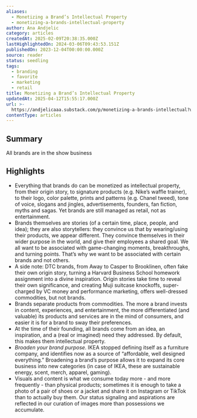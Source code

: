 ```yaml
---
aliases:
  - Monetizing a Brand’s Intellectual Property
  - monetizing-a-brands-intellectual-property
author: Ana Andjelic
category: articles
createdAt: 2025-02-09T20:38:35.000Z
lastHighlightedOn: 2024-03-06T09:43:53.151Z
publishedOn: 2023-12-04T00:00:00.000Z
source: reader
status: seedling
tags:
  - branding
  - favorite
  - marketing
  - retail
title: Monetizing a Brand’s Intellectual Property
updatedAt: 2025-04-12T15:55:17.000Z
url: >-
  https://andjelicaaa.substack.com/p/monetizing-a-brands-intellectual?utm_source=post-email-title&publication_id=18831&post_id=139131181&utm_campaign=email-post-title&isFreemail=false&r=og9hp&utm_medium=email
contentType: articles
---
```

## Summary

All brands are in the show business

## Highlights

- Everything that brands do can be monetized as intellectual property, from their origin story, to signature products (e.g. Nike’s waffle trainer), to their logo, color palette, prints and patterns (e.g. Chanel tweed), tone of voice, slogans and jingles, advertisements, founders, fan fiction, myths and sagas.
  Yet brands are still managed as retail, not as entertainment.
- Brands themselves are stories (of a certain time, place, people, and idea); they are also storytellers: they convince us that by wearing/using their products, we appear different. They convince themselves in their wider purpose in the world, and give their employees a shared goal. We all want to be associated with game-changing moments, breakthroughs, and turning points. That’s why we want to be associated with certain brands and not others.
- A side note: DTC brands, from Away to Casper to Brooklinen, often fake their own origin story, turning a Harvard Business School homework assignment into a divine inspiration. Origin stories take time to reveal their own significance, and creating Muji suitcase knockoffs, super-charged by VC money and performance marketing, offers well-dressed commodities, but not brands.
- Brands separate products from commodities. The more a brand invests in content, experiences, and entertainment, the more differentiated (and valuable) its products and services are in the mind of consumers, and easier it is for a brand to sway their preferences.
- At the time of their founding, all brands come from an idea, an inspiration, and a (real or imagined) need they addressed. By default, this makes them intellectual property.
- _Broaden your brand purpose._ IKEA stopped defining itself as a furniture company, and identifies now as a source of “affordable, well designed everything.” Broadening a brand’s purpose allows it to expand its core business into new categories (in case of IKEA, these are sustainable energy, scent, merch, apparel, gaming).
- Visuals and content is what we consume today more - and more frequently - than physical products; sometimes it is enough to take a photo of a pair of shoes or a jacket and share it on Instagram or TikTok than to actually buy them. Our status signaling and aspirations are reflected in our curation of images more than possessions we accumulate.
